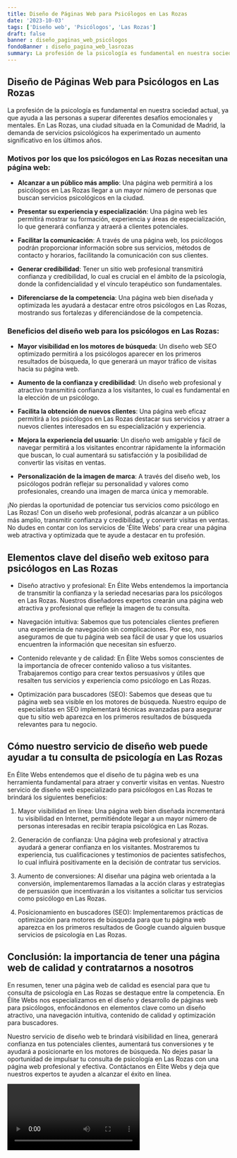 ```yaml
---
title: Diseño de Páginas Web para Psicólogos en Las Rozas
date: '2023-10-03'
tags: ['Diseño web', 'Psicólogos', 'Las Rozas']
draft: false
banner : diseño_paginas_web_psicólogos
fondoBanner : diseño_pagina_web_lasrozas
summary: La profesión de la psicología es fundamental en nuestra sociedad actual, ya que ayuda a las personas a superar diferentes desafíos emocionales y mentales. En Las Rozas, una ciudad situada en la Comunidad de Madrid, la demanda de servicios psicológicos ha experimentado un aumento significativo en los últimos años.
---
```


## Diseño de Páginas Web para Psicólogos en Las Rozas

La profesión de la psicología es fundamental en nuestra sociedad actual, ya que ayuda a las personas a superar diferentes desafíos emocionales y mentales. En Las Rozas, una ciudad situada en la Comunidad de Madrid, la demanda de servicios psicológicos ha experimentado un aumento significativo en los últimos años.

### Motivos por los que los psicólogos en Las Rozas necesitan una página web:

- **Alcanzar a un público más amplio**: Una página web permitirá a los psicólogos en Las Rozas llegar a un mayor número de personas que buscan servicios psicológicos en la ciudad.

- **Presentar su experiencia y especialización**: Una página web les permitirá mostrar su formación, experiencia y áreas de especialización, lo que generará confianza y atraerá a clientes potenciales.

- **Facilitar la comunicación**: A través de una página web, los psicólogos podrán proporcionar información sobre sus servicios, métodos de contacto y horarios, facilitando la comunicación con sus clientes.

- **Generar credibilidad**: Tener un sitio web profesional transmitirá confianza y credibilidad, lo cual es crucial en el ámbito de la psicología, donde la confidencialidad y el vínculo terapéutico son fundamentales.

- **Diferenciarse de la competencia**: Una página web bien diseñada y optimizada les ayudará a destacar entre otros psicólogos en Las Rozas, mostrando sus fortalezas y diferenciándose de la competencia.

### Beneficios del diseño web para los psicólogos en Las Rozas:

- **Mayor visibilidad en los motores de búsqueda**: Un diseño web SEO optimizado permitirá a los psicólogos aparecer en los primeros resultados de búsqueda, lo que generará un mayor tráfico de visitas hacia su página web.

- **Aumento de la confianza y credibilidad**: Un diseño web profesional y atractivo transmitirá confianza a los visitantes, lo cual es fundamental en la elección de un psicólogo.

- **Facilita la obtención de nuevos clientes**: Una página web eficaz permitirá a los psicólogos en Las Rozas destacar sus servicios y atraer a nuevos clientes interesados en su especialización y experiencia.

- **Mejora la experiencia del usuario**: Un diseño web amigable y fácil de navegar permitirá a los visitantes encontrar rápidamente la información que buscan, lo cual aumentará su satisfacción y la posibilidad de convertir las visitas en ventas.

- **Personalización de la imagen de marca**: A través del diseño web, los psicólogos podrán reflejar su personalidad y valores como profesionales, creando una imagen de marca única y memorable.

¡No pierdas la oportunidad de potenciar tus servicios como psicólogo en Las Rozas! Con un diseño web profesional, podrás alcanzar a un público más amplio, transmitir confianza y credibilidad, y convertir visitas en ventas. No dudes en contar con los servicios de 'Élite Webs' para crear una página web atractiva y optimizada que te ayude a destacar en tu profesión.

<GifSeo />

<Cta />

## Elementos clave del diseño web exitoso para psicólogos en Las Rozas

- Diseño atractivo y profesional: En Élite Webs entendemos la importancia de transmitir la confianza y la seriedad necesarias para los psicólogos en Las Rozas. Nuestros diseñadores expertos crearán una página web atractiva y profesional que refleje la imagen de tu consulta.

- Navegación intuitiva: Sabemos que tus potenciales clientes prefieren una experiencia de navegación sin complicaciones. Por eso, nos aseguramos de que tu página web sea fácil de usar y que los usuarios encuentren la información que necesitan sin esfuerzo.

- Contenido relevante y de calidad: En Élite Webs somos conscientes de la importancia de ofrecer contenido valioso a tus visitantes. Trabajaremos contigo para crear textos persuasivos y útiles que resalten tus servicios y experiencia como psicólogo en Las Rozas.

- Optimización para buscadores (SEO): Sabemos que deseas que tu página web sea visible en los motores de búsqueda. Nuestro equipo de especialistas en SEO implementará técnicas avanzadas para asegurar que tu sitio web aparezca en los primeros resultados de búsqueda relevantes para tu negocio.

## Cómo nuestro servicio de diseño web puede ayudar a tu consulta de psicología en Las Rozas

En Élite Webs entendemos que el diseño de tu página web es una herramienta fundamental para atraer y convertir visitas en ventas. Nuestro servicio de diseño web especializado para psicólogos en Las Rozas te brindará los siguientes beneficios:

1. Mayor visibilidad en línea: Una página web bien diseñada incrementará tu visibilidad en Internet, permitiéndote llegar a un mayor número de personas interesadas en recibir terapia psicológica en Las Rozas.

2. Generación de confianza: Una página web profesional y atractiva ayudará a generar confianza en los visitantes. Mostraremos tu experiencia, tus cualificaciones y testimonios de pacientes satisfechos, lo cual influirá positivamente en la decisión de contratar tus servicios.

3. Aumento de conversiones: Al diseñar una página web orientada a la conversión, implementaremos llamadas a la acción claras y estrategias de persuasión que incentivarán a los visitantes a solicitar tus servicios como psicólogo en Las Rozas.

4. Posicionamiento en buscadores (SEO): Implementaremos prácticas de optimización para motores de búsqueda para que tu página web aparezca en los primeros resultados de Google cuando alguien busque servicios de psicología en Las Rozas.

## Conclusión: la importancia de tener una página web de calidad y contratarnos a nosotros

En resumen, tener una página web de calidad es esencial para que tu consulta de psicología en Las Rozas se destaque entre la competencia. En Élite Webs nos especializamos en el diseño y desarrollo de páginas web para psicólogos, enfocándonos en elementos clave como un diseño atractivo, una navegación intuitiva, contenido de calidad y optimización para buscadores.

Nuestro servicio de diseño web te brindará visibilidad en línea, generará confianza en tus potenciales clientes, aumentará tus conversiones y te ayudará a posicionarte en los motores de búsqueda. No dejes pasar la oportunidad de impulsar tu consulta de psicología en Las Rozas con una página web profesional y efectiva. Contáctanos en Élite Webs y deja que nuestros expertos te ayuden a alcanzar el éxito en línea.

<Video />

<CtaBot job='Psicólogos' city='Las Rozas'/>

<Gmaps query='Las Rozas+españa+maps' />